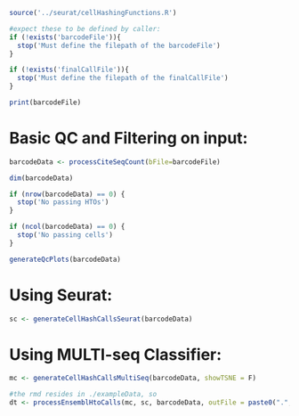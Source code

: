 
```r

source('../seurat/cellHashingFunctions.R')

#expect these to be defined by caller:
if (!exists('barcodeFile')){
  stop('Must define the filepath of the barcodeFile')
}

if (!exists('finalCallFile')){
  stop('Must define the filepath of the finalCallFile')
}

print(barcodeFile)

```

# Basic QC and Filtering on input:

```r



barcodeData <- processCiteSeqCount(bFile=barcodeFile)

dim(barcodeData)

if (nrow(barcodeData) == 0) {
  stop('No passing HTOs')
}

if (ncol(barcodeData) == 0) {
  stop('No passing cells')
}

generateQcPlots(barcodeData)


```


# Using Seurat:

```r


sc <- generateCellHashCallsSeurat(barcodeData)


```

# Using MULTI-seq Classifier:

```r


mc <- generateCellHashCallsMultiSeq(barcodeData, showTSNE = F)


```



```r
#the rmd resides in ./exampleData, so 
dt <- processEnsemblHtoCalls(mc, sc, barcodeData, outFile = paste0(".", finalCallFile))


```